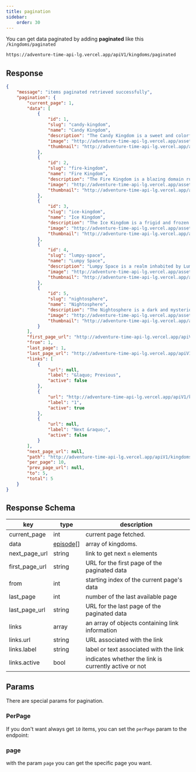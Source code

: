 ```yaml
---
title: pagination
sidebar:
    order: 30
---
```


You can get data paginated by adding **paginated** like this `/kingdoms/paginated`

```bash
https://adventure-time-api-lg.vercel.app/apiV1/kingdoms/paginated
```

## Response

```json
{
    "message": "items paginated retrieved successfully",
    "pagination": {
        "current_page": 1,
        "data": [
            {
                "id": 1,
                "slug": "candy-kingdom",
                "name": "Candy Kingdom",
                "description": "The Candy Kingdom is a sweet and colorful realm ruled by Princess Bubblegum. Known for its sugary landscapes and candy citizens, it is a hub of scientific innovation and enchanting adventures. The kingdom thrives on a blend of science and magic, creating a whimsical and delightful atmosphere.",
                "image": "http://adventure-time-api-lg.vercel.app/assets/images/kingdoms/candy-kingdom.webp",
                "thumbnail": "http://adventure-time-api-lg.vercel.app/assets/images/kingdoms/candy-kingdom-thumbnail.webp"
            },
            {
                "id": 2,
                "slug": "fire-kingdom",
                "name": "Fire Kingdom",
                "description": "The Fire Kingdom is a blazing domain ruled by Flame Princess. It is a realm of intense heat and fiery landscapes, inhabited by flame-based creatures and subjects. The Fire Kingdom is known for its passionate and sometimes volatile nature, reflecting the element of fire that defines its existence.",
                "image": "http://adventure-time-api-lg.vercel.app/assets/images/kingdoms/fire-kingdom.webp",
                "thumbnail": "http://adventure-time-api-lg.vercel.app/assets/images/kingdoms/fire-kingdom-thumbnail.webp"
            },
            {
                "id": 3,
                "slug": "ice-kingdom",
                "name": "Ice Kingdom",
                "description": "The Ice Kingdom is a frigid and frozen domain ruled by the Ice King and formerly by the Snow Golem. It is a land of ice and snow, inhabited by penguins and other cold-weather creatures. The Ice Kingdom is known for its harsh weather and climate, as well as its unique inhabitants.",
                "image": "http://adventure-time-api-lg.vercel.app/assets/images/kingdoms/ice-kingdom.webp",
                "thumbnail": "http://adventure-time-api-lg.vercel.app/assets/images/kingdoms/ice-kingdom-thumbnail.webp"
            },
            {
                "id": 4,
                "slug": "lumpy-space",
                "name": "Lumpy Space",
                "description": "Lumpy Space is a realm inhabited by Lumpy Space People. It is a strange and distant land, filled with bizarre creatures and unique inhabitants. Lumpy Space is known for its unusual customs and culture, as well as its strange and mysterious nature.",
                "image": "http://adventure-time-api-lg.vercel.app/assets/images/kingdoms/lumpy-space.webp",
                "thumbnail": "http://adventure-time-api-lg.vercel.app/assets/images/kingdoms/lumpy-space-thumbnail.webp"
            },
            {
                "id": 5,
                "slug": "nightosphere",
                "name": "Nightosphere",
                "description": "The Nightosphere is a dark and mysterious realm inhabited by demons and other supernatural creatures. It is the home of Hunson Abadeer and Marceline the Vampire Queen, as well as many other strange beings. The Nightosphere is known for its strange and mysterious nature, as well as its unique inhabitants.",
                "image": "http://adventure-time-api-lg.vercel.app/assets/images/kingdoms/nightosphere.webp",
                "thumbnail": "http://adventure-time-api-lg.vercel.app/assets/images/kingdoms/nightosphere-thumbnail.webp"
            }
        ],
        "first_page_url": "http://adventure-time-api-lg.vercel.app/apiV1/kingdoms/paginated?page=1",
        "from": 1,
        "last_page": 1,
        "last_page_url": "http://adventure-time-api-lg.vercel.app/apiV1/kingdoms/paginated?page=1",
        "links": [
            {
                "url": null,
                "label": "&laquo; Previous",
                "active": false
            },
            {
                "url": "http://adventure-time-api-lg.vercel.app/apiV1/kingdoms/paginated?page=1",
                "label": "1",
                "active": true
            },
            {
                "url": null,
                "label": "Next &raquo;",
                "active": false
            }
        ],
        "next_page_url": null,
        "path": "http://adventure-time-api-lg.vercel.app/apiV1/kingdoms/paginated",
        "per_page": 10,
        "prev_page_url": null,
        "to": 5,
        "total": 5
    }
}
```

## Response Schema

| key            | type                                                    | description                                           |
| -------------- | ------------------------------------------------------- | ----------------------------------------------------- |
| current_page   | int                                                     | current page fetched.                                 |
| data           | [episode](/docs/kingdoms/getone/#kingdom-model)[] | array of kingdoms.                                  |
| next_page_url  | string                                                  | link to get next `n` elements                         |
| first_page_url | string                                                  | URL for the first page of the paginated data          |
| from           | int                                                     | starting index of the current page's data             |
| last_page      | int                                                     | number of the last available page                     |
| last_page_url  | string                                                  | URL for the last page of the paginated data           |
| links          | array                                                   | an array of objects containing link information       |
| links.url      | string                                                  | URL associated with the link                          |
| links.label    | string                                                  | label or text associated with the link                |
| links.active   | bool                                                    | indicates whether the link is currently active or not |

## Params
There are special params for pagination.
### PerPage
If you don't want always get `10` items, you can set the `perPage` param to the endpoint:
<CodeEndpoint path="/kingdoms/paginated?perPage=2"/>

### page
with the param `page` you can get the specific page you want.
<CodeEndpoint path="/kingdoms/paginated?perPage=2&page=2"/>
